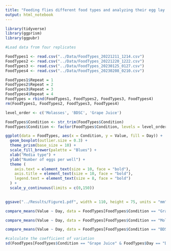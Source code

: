 ```yaml
---
title: "Feeding flies different food types and analyzing their egg lay number"
output: html_notebook
---
```


```r
library(tidyverse)
library(ggprism)
library(ggpubr)
```

```r
#Load data from four replicates

FoodTypes1 <- read.csv("../Data/FoodTypes_20221211_1214.csv")
FoodTypes2 <- read.csv("../Data/FoodTypes_20221220_1222.csv")
FoodTypes3 <- read.csv("../Data/FoodTypes_20230125_0127.csv")
FoodTypes4 <- read.csv("../Data/FoodTypes_20230208_0210.csv")
```

```r
FoodTypes1$Repeat = 1
FoodTypes2$Repeat = 2
FoodTypes3$Repeat = 3
FoodTypes4$Repeat = 4
FoodTypes = rbind(FoodTypes1, FoodTypes2, FoodTypes3, FoodTypes4)
rm(FoodTypes1, FoodTypes2, FoodTypes3, FoodTypes4)
```

```r
level_order <- c('Molasses', 'BDSC', 'Grape Juice')

FoodTypes$Condition <- str_trim(FoodTypes$Condition)
FoodTypes$Condition <- factor(FoodTypes$Condition, levels = level_order)

ggplot(data = FoodTypes, aes(x = Condition, y = Value, fill = Day)) + 
  geom_boxplot(outlier.size = 0.3) +
  theme_prism(base_size = 10) +
  scale_fill_brewer(palette = "Blues") +
  xlab("Media type") +
  ylab("Number of eggs per well") +
  theme (
    axis.text = element_text(size = 10, face = "bold"),
    axis.title = element_text(size = 10, face = "bold"),
    legend.text = element_text(size = 8, face = "bold")
  ) +
  scale_y_continuous(limits = c(0,150))
  

ggsave("../Results/Figure1.pdf", width = 110, height = 75, units = "mm")
```

```r
compare_means(Value ~ Day, data = FoodTypes[FoodTypes$Condition == "Grape Juice",], method = "t.test", p.adjust.method = "bonf")
```

```r
compare_means(Value ~ Day, data = FoodTypes[FoodTypes$Condition == "Molasses",], method = "t.test", p.adjust.method = "bonf")
```

```r
compare_means(Value ~ Day, data = FoodTypes[FoodTypes$Condition == "BDSC",], method = "t.test", p.adjust.method = "bonf")
```

```r
#calculate the coefficient of variation
sd(FoodTypes[FoodTypes$Condition == "Grape Juice" & FoodTypes$Day == "D1", "Value"])/mean(FoodTypes[FoodTypes$Condition == "Grape Juice" & FoodTypes$Day == "D1", "Value"])
```

